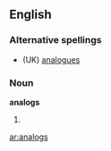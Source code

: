 ==English==

===Alternative spellings===
* (UK) [[analogues]]

===Noun===
'''analogs'''

# {{US}} {{plural of|[[analog]]}}

[[ar:analogs]]
